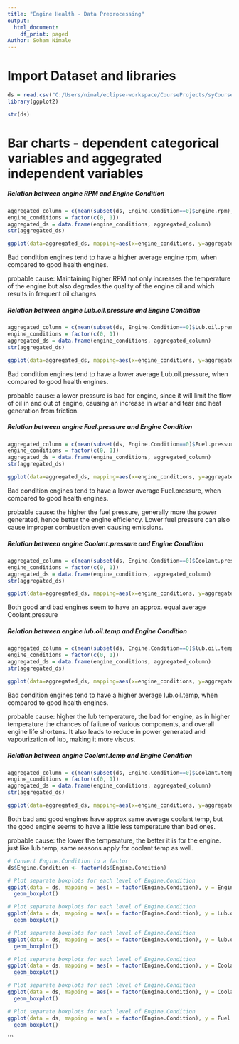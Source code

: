 ```yaml
---
title: "Engine Health - Data Preprocessing"
output:
  html_document:
    df_print: paged
Author: Soham Nimale
---
```

# Import Dataset and libraries
```r
ds = read.csv("C:/Users/nimal/eclipse-workspace/CourseProjects/syCourseProject/DS/dataset/engine_data_scaled.csv")
library(ggplot2)
```

```r
str(ds)
```
# Bar charts - dependent categorical variables and aggegrated independent variables
##### Relation between engine RPM and Engine Condition
```r
aggregated_column = c(mean(subset(ds, Engine.Condition==0)$Engine.rpm), mean(subset(ds, Engine.Condition==1)$Engine.rpm))
engine_conditions = factor(c(0, 1))
aggregated_ds = data.frame(engine_conditions, aggregated_column)
str(aggregated_ds)
```

```r

ggplot(data=aggregated_ds, mapping=aes(x=engine_conditions, y=aggregated_column, fill = engine_conditions))+geom_bar(stat = "identity")+ggtitle("Aggregated Comparison")+xlab("Engine Condition")+ylab("Average Engine RPM")

```
Bad condition engines tend to have a higher average engine rpm, when compared to good health engines.

probable cause: Maintaining higher RPM not only increases the temperature of the engine but also degrades the quality of the engine oil and which results in frequent oil changes

##### Relation between engine Lub.oil.pressure and Engine Condition
```r
aggregated_column = c(mean(subset(ds, Engine.Condition==0)$Lub.oil.pressure), mean(subset(ds, Engine.Condition==1)$Lub.oil.pressure))
engine_conditions = factor(c(0, 1))
aggregated_ds = data.frame(engine_conditions, aggregated_column)
str(aggregated_ds)
```

```r

ggplot(data=aggregated_ds, mapping=aes(x=engine_conditions, y=aggregated_column, fill = engine_conditions))+geom_bar(stat = "identity")+ggtitle("Aggregated Comparison")+xlab("Engine Condition")+ylab("Lub.oil.pressure")

```
Bad condition engines tend to have a lower average Lub.oil.pressure, when compared to good health engines.

probable cause: a lower pressure is bad for engine, since it will limit the flow of oil in and out of engine, causing an increase in wear and tear and heat generation from friction.

##### Relation between engine Fuel.pressure and Engine Condition
```r
aggregated_column = c(mean(subset(ds, Engine.Condition==0)$Fuel.pressure), mean(subset(ds, Engine.Condition==1)$Fuel.pressure))
engine_conditions = factor(c(0, 1))
aggregated_ds = data.frame(engine_conditions, aggregated_column)
str(aggregated_ds)
```

```r

ggplot(data=aggregated_ds, mapping=aes(x=engine_conditions, y=aggregated_column, fill = engine_conditions))+geom_bar(stat = "identity")+ggtitle("Aggregated Comparison")+xlab("Engine Condition")+ylab("Fuel.pressure")

```
Bad condition engines tend to have a lower average Fuel.pressure, when compared to good health engines.

probable cause: the higher the fuel pressure, generally more the power generated, hence better the engine efficiency. Lower fuel pressure can also cause improper combustion even causing emissions.

##### Relation between engine Coolant.pressure and Engine Condition
```r
aggregated_column = c(mean(subset(ds, Engine.Condition==0)$Coolant.pressure), mean(subset(ds, Engine.Condition==1)$Coolant.pressure))
engine_conditions = factor(c(0, 1))
aggregated_ds = data.frame(engine_conditions, aggregated_column)
str(aggregated_ds)
```

```r

ggplot(data=aggregated_ds, mapping=aes(x=engine_conditions, y=aggregated_column, fill = engine_conditions))+geom_bar(stat = "identity")+ggtitle("Aggregated Comparison")+xlab("Engine Condition")+ylab("Coolant.pressure")

```
Both good and bad engines seem to have an approx. equal average Coolant.pressure

##### Relation between engine lub.oil.temp and Engine Condition
```r
aggregated_column = c(mean(subset(ds, Engine.Condition==0)$lub.oil.temp), mean(subset(ds, Engine.Condition==1)$lub.oil.temp))
engine_conditions = factor(c(0, 1))
aggregated_ds = data.frame(engine_conditions, aggregated_column)
str(aggregated_ds)
```

```r

ggplot(data=aggregated_ds, mapping=aes(x=engine_conditions, y=aggregated_column, fill = engine_conditions))+geom_bar(stat = "identity")+ggtitle("Aggregated Comparison")+xlab("Engine Condition")+ylab("lub.oil.temp")

```
Bad condition engines tend to have a higher average lub.oil.temp, when compared to good health engines.

probable cause: higher the lub temperature, the bad for engine, as in higher temperature the chances of faliure of various components, and overall engine life shortens. It also leads to reduce in power generated and vapourization of lub, making it more viscus.

##### Relation between engine Coolant.temp and Engine Condition
```r
aggregated_column = c(mean(subset(ds, Engine.Condition==0)$Coolant.temp), mean(subset(ds, Engine.Condition==1)$Coolant.temp))
engine_conditions = factor(c(0, 1))
aggregated_ds = data.frame(engine_conditions, aggregated_column)
str(aggregated_ds)
```

```r

ggplot(data=aggregated_ds, mapping=aes(x=engine_conditions, y=aggregated_column, fill = engine_conditions))+geom_bar(stat = "identity")+ggtitle("Aggregated Comparison")+xlab("Engine Condition")+ylab("Coolant.temp")

```
Both bad and good engines have approx same average coolant temp, but the good engine seems to have a little less temperature than bad ones.

probable cause: the lower the temperature, the better it is for the engine. just like lub temp, same reasons apply for coolant temp as well.

```r
# Convert Engine.Condition to a factor
ds$Engine.Condition <- factor(ds$Engine.Condition)

# Plot separate boxplots for each level of Engine.Condition
ggplot(data = ds, mapping = aes(x = factor(Engine.Condition), y = Engine.rpm)) +
  geom_boxplot()
```
```r
# Plot separate boxplots for each level of Engine.Condition
ggplot(data = ds, mapping = aes(x = factor(Engine.Condition), y = Lub.oil.pressure)) +
  geom_boxplot()
```
```r
# Plot separate boxplots for each level of Engine.Condition
ggplot(data = ds, mapping = aes(x = factor(Engine.Condition), y = lub.oil.temp)) +
  geom_boxplot()
```
```r
# Plot separate boxplots for each level of Engine.Condition
ggplot(data = ds, mapping = aes(x = factor(Engine.Condition), y = Coolant.temp)) +
  geom_boxplot()
```
```r
# Plot separate boxplots for each level of Engine.Condition
ggplot(data = ds, mapping = aes(x = factor(Engine.Condition), y = Coolant.pressure)) +
  geom_boxplot()
```
```r
# Plot separate boxplots for each level of Engine.Condition
ggplot(data = ds, mapping = aes(x = factor(Engine.Condition), y = Fuel.pressure)) +
  geom_boxplot()
```
```

